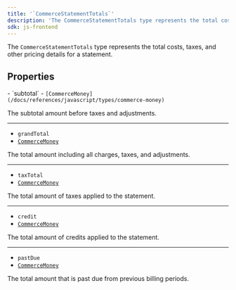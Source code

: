 ```yaml
---
title: '`CommerceStatementTotals`'
description: 'The CommerceStatementTotals type represents the total costs, taxes, and other pricing details for a statement.'
sdk: js-frontend
---
```


The `CommerceStatementTotals` type represents the total costs, taxes, and other pricing details for a statement.

## Properties

<Properties>
  - `subtotal`
  - <code>[CommerceMoney](/docs/references/javascript/types/commerce-money)</code>

  The subtotal amount before taxes and adjustments.

  ---

  - `grandTotal`
  - <code>[CommerceMoney](/docs/references/javascript/types/commerce-money)</code>

  The total amount including all charges, taxes, and adjustments.

  ---

  - `taxTotal`
  - <code>[CommerceMoney](/docs/references/javascript/types/commerce-money)</code>

  The total amount of taxes applied to the statement.

  ---

  - `credit`
  - <code>[CommerceMoney](/docs/references/javascript/types/commerce-money)</code>

  The total amount of credits applied to the statement.

  ---

  - `pastDue`
  - <code>[CommerceMoney](/docs/references/javascript/types/commerce-money)</code>

  The total amount that is past due from previous billing periods.
</Properties>
